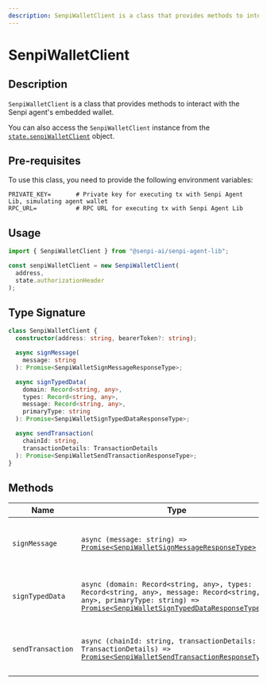```yaml
---
description: SenpiWalletClient is a class that provides methods to interact with the Senpi agent's embedded wallet.
---
```


# SenpiWalletClient

## Description

`SenpiWalletClient` is a class that provides methods to interact with the Senpi agent's embedded wallet.

You can also access the `SenpiWalletClient` instance from the [`state.senpiWalletClient`](../../senpi-client/moxeiWalletClient.mdx) object.

## Pre-requisites

To use this class, you need to provide the following environment variables:

```
PRIVATE_KEY=       # Private key for executing tx with Senpi Agent Lib, simulating agent wallet
RPC_URL=           # RPC URL for executing tx with Senpi Agent Lib
```

## Usage

```ts
import { SenpiWalletClient } from "@senpi-ai/senpi-agent-lib";

const senpiWalletClient = new SenpiWalletClient(
  address,
  state.authorizationHeader
);
```

## Type Signature

```ts
class SenpiWalletClient {
  constructor(address: string, bearerToken?: string);

  async signMessage(
    message: string
  ): Promise<SenpiWalletSignMessageResponseType>;

  async signTypedData(
    domain: Record<string, any>,
    types: Record<string, any>,
    message: Record<string, any>,
    primaryType: string
  ): Promise<SenpiWalletSignTypedDataResponseType>;

  async sendTransaction(
    chainId: string,
    transactionDetails: TransactionDetails
  ): Promise<SenpiWalletSendTransactionResponseType>;
}
```

## Methods

| Name              | Type                                                                                                                                                                                                                                            | Description                                |
| ----------------- | ----------------------------------------------------------------------------------------------------------------------------------------------------------------------------------------------------------------------------------------------- | ------------------------------------------ |
| `signMessage`     | `async (message: string) =>` [`Promise<SenpiWalletSignMessageResponseType>`](../../senpi-agent-lib/types/senpiwalletsignmessageresponsetype.mdx)                                                                                                | Sign a message with the agent's wallet     |
| `signTypedData`   | `async (domain: Record<string, any>, types: Record<string, any>, message: Record<string, any>, primaryType: string) =>` [`Promise<SenpiWalletSignTypedDataResponseType>`](../../senpi-agent-lib/types/senpiwalletsigntypeddataresponsetype.mdx) | Sign a typed data with the agent's wallet  |
| `sendTransaction` | `async (chainId: string, transactionDetails: TransactionDetails) =>` [`Promise<SenpiWalletSendTransactionResponseType>`](../../senpi-agent-lib/types/senpiwalletsendtransactionresponsetype.mdx)                                                | Send a transaction with the agent's wallet |
